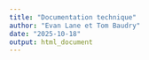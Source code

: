 ---
title: "Documentation technique"
author: "Evan Lane et Tom Baudry"
date: "2025-10-18"
output: html_document
---

